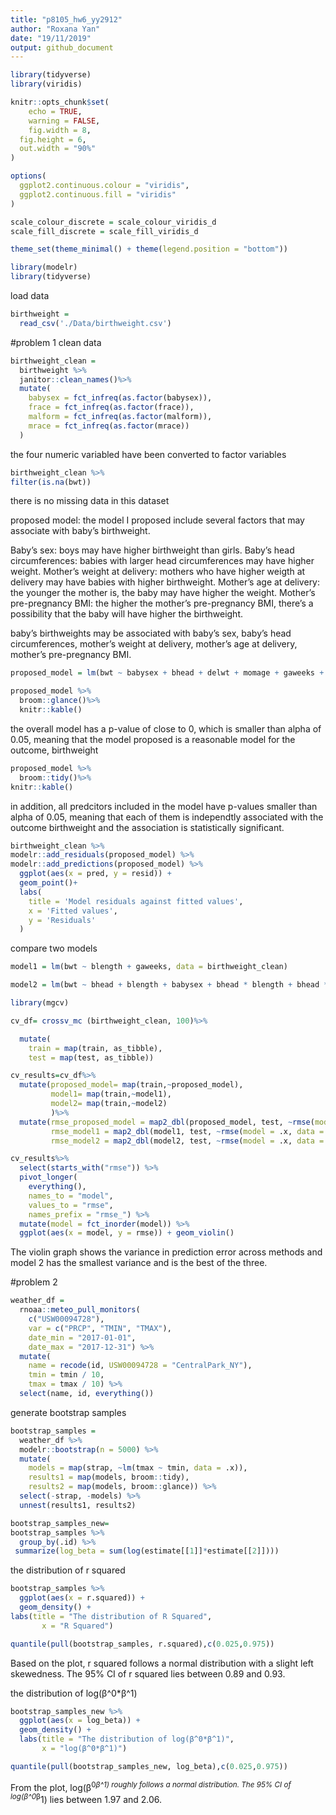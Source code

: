 ```yaml
---
title: "p8105_hw6_yy2912"
author: "Roxana Yan"
date: "19/11/2019"
output: github_document
---
```

```r
library(tidyverse)
library(viridis)

knitr::opts_chunk$set(
	echo = TRUE,
	warning = FALSE,
	fig.width = 8, 
  fig.height = 6,
  out.width = "90%"
)

options(
  ggplot2.continuous.colour = "viridis",
  ggplot2.continuous.fill = "viridis"
)

scale_colour_discrete = scale_colour_viridis_d
scale_fill_discrete = scale_fill_viridis_d

theme_set(theme_minimal() + theme(legend.position = "bottom"))
```

```r
library(modelr)
library(tidyverse)
```

load data 
```r
birthweight = 
  read_csv('./Data/birthweight.csv') 
```

#problem 1
clean data 

```r
birthweight_clean = 
  birthweight %>% 
  janitor::clean_names()%>%
  mutate(
    babysex = fct_infreq(as.factor(babysex)),
    frace = fct_infreq(as.factor(frace)),
    malform = fct_infreq(as.factor(malform)),
    mrace = fct_infreq(as.factor(mrace))
  )
```

the four numeric variabled have been converted to factor variables

```r
birthweight_clean %>% 
filter(is.na(bwt))
```
there is no missing data in this dataset

proposed model: 
the model I proposed include several factors that may associate with baby's birthweight.

Baby's sex: boys may have higher birthweight than girls.
Baby's head circumferences: babies with larger head circumferences may have higher weight.
Mother's weight at delivery: mothers who have higher weigth at delivery may have babies with higher birthweight.
Mother's age at delivery: the younger the mother is, the baby may have higher the weight.
Mother's pre-pregnancy BMI: the higher the mother's pre-pregnancy BMI, there's a possibility that the baby will have higher the birthweight.

baby's birthweights may be associated with baby's sex, baby's head circumferences, mother's weight at delivery, mother’s age at delivery, mother’s pre-pregnancy BMI. 


```r
proposed_model = lm(bwt ~ babysex + bhead + delwt + momage + gaweeks + ppbmi, data = birthweight_clean)
```


```r
proposed_model %>% 
  broom::glance()%>%
  knitr::kable()

```

the overall model has a p-value of close to 0, which is smaller than alpha of 0.05, meaning that the model proposed is a reasonable model for the outcome, birthweight

```r
proposed_model %>% 
  broom::tidy()%>%
knitr::kable()
```

in addition, all predcitors included in the model have p-values smaller than alpha of 0.05, meaning that each of them is independtly associated with the outcome birthweight and the association is statistically significant.

```r
birthweight_clean %>% 
modelr::add_residuals(proposed_model) %>% 
modelr::add_predictions(proposed_model) %>% 
  ggplot(aes(x = pred, y = resid)) + 
  geom_point()+
  labs(
    title = 'Model residuals against fitted values',
    x = 'Fitted values',
    y = 'Residuals'
  )
```

compare two models

```r
model1 = lm(bwt ~ blength + gaweeks, data = birthweight_clean)
```

```r
model2 = lm(bwt ~ bhead + blength + babysex + bhead * blength + bhead * babysex + blength * babysex, data = birthweight_clean)
```


```r
library(mgcv)
```


```r
cv_df= crossv_mc (birthweight_clean, 100)%>%

  mutate(
    train = map(train, as_tibble),
    test = map(test, as_tibble))

cv_results=cv_df%>%
  mutate(proposed_model= map(train,~proposed_model),
         model1= map(train,~model1),
         model2= map(train,~model2)
         )%>%
  mutate(rmse_proposed_model = map2_dbl(proposed_model, test, ~rmse(model = .x, data = .y)),
         rmse_model1 = map2_dbl(model1, test, ~rmse(model = .x, data = .y)),
         rmse_model2 = map2_dbl(model2, test, ~rmse(model = .x, data = .y)))
```

```r
cv_results%>% 
  select(starts_with("rmse")) %>% 
  pivot_longer(
    everything(),
    names_to = "model", 
    values_to = "rmse",
    names_prefix = "rmse_") %>% 
  mutate(model = fct_inorder(model)) %>% 
  ggplot(aes(x = model, y = rmse)) + geom_violin()
```

The violin graph shows the variance in prediction error across methods and model 2 has the smallest variance and is the best of the three. 


#problem 2

```r
weather_df = 
  rnoaa::meteo_pull_monitors(
    c("USW00094728"),
    var = c("PRCP", "TMIN", "TMAX"), 
    date_min = "2017-01-01",
    date_max = "2017-12-31") %>%
  mutate(
    name = recode(id, USW00094728 = "CentralPark_NY"),
    tmin = tmin / 10,
    tmax = tmax / 10) %>%
  select(name, id, everything())
```

generate bootstrap samples 

```r
bootstrap_samples = 
  weather_df %>%
  modelr::bootstrap(n = 5000) %>% 
  mutate(
    models = map(strap, ~lm(tmax ~ tmin, data = .x)),
    results1 = map(models, broom::tidy), 
    results2 = map(models, broom::glance)) %>% 
  select(-strap, -models) %>% 
  unnest(results1, results2) 
```

```r
bootstrap_samples_new=
bootstrap_samples %>%
  group_by(.id) %>% 
 summarize(log_beta = sum(log(estimate[[1]]*estimate[[2]])))
```

the distribution of r squared 

```r
bootstrap_samples %>%
  ggplot(aes(x = r.squared)) +
  geom_density() +
labs(title = "The distribution of R Squared",
       x = "R Squared")

quantile(pull(bootstrap_samples, r.squared),c(0.025,0.975))

```

Based on the plot, r squared follows a normal distribution with a slight left skewedness.
The 95% CI of r squared lies between 0.89 and 0.93. 

the distribution of log(β^0*β^1)

```r
bootstrap_samples_new %>%
  ggplot(aes(x = log_beta)) +
  geom_density() +
  labs(title = "The distribution of log(β^0*β^1)", 
       x = "log(β^0*β^1)")

quantile(pull(bootstrap_samples_new, log_beta),c(0.025,0.975))
```

From the plot, log(β^0*β^1) roughly follows a normal distribution.
The 95% CI of log(β^0*β^1) lies between 1.97 and 2.06. 

